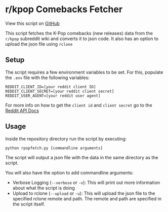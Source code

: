 # r/kpop Comebacks Fetcher
View this script on [GitHub](https://github.com/JonasunderscoreJones/turbo-octo-potato/blob/main/rpopfetch.py)

This script fetches the K-Pop comebacks (new releases) data from the `r/kpop` subreddit wiki and converts it to json code. It also has an option to upload the json file using `rclone`

## Setup
The script requires a few environment variables to be set. For this, populate the `.env` file with the following variables:
```properties title="../.env"
REDDIT_CLIENT_ID=[your reddit client ID]
REDDIT_CLIENT_SECRET=[your reddit client secret]
REDDIT_USER_AGENT=[your reddit user agent]
```
For more info on how to get the `client id` and `client secret` go to the [Reddit API Docs](https://www.reddit.com/prefs/apps)

## Usage
Inside the repository directory run the script by executing:
```bash
python rpopfetch.py [commandline arguments]
```

The script will output a json file with the data in the same directory as the script.

You will also have the option to add commandline arguments:
- Verbose Logging (`--verbose` or `-v`): This will print out more information about what the script is doing
- Upload to rclone (`--upload` or `-u`): This will upload the json file to the specified rclone remote and path. The remote and path are specified in the script itself.

